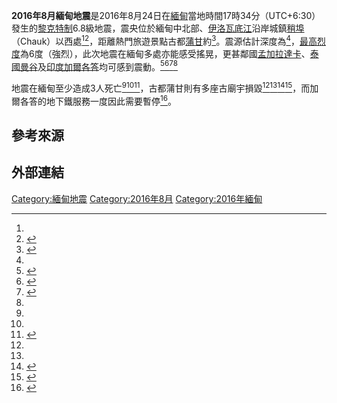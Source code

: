 {{expand|time=2017-10-01}}

{{noteTA
|G1=地名
|G2=Earthquake
|1=zh-tw:巧克;zh:稍埠;
}}
{{Infobox earthquake
| title = 2016年8月緬甸地震
| date = {{Start date|df=yes|2016|08|24}}
| origintime = 17:34（UTC+6:30）
| map = Shakemap Earthquake 24 Aug 2016 Myanmar.jpg
| map2={{Location map | Myanmar|relief=1
| label = 
| lat_deg = 20
| lat_min = 9
| lat_sec = 19
| lon_deg = 94
| lon_min = 57
| lon_sec = 9
| mark=Bullseye1.png
| marksize=40
| position = bottom
| width = 
| float = none
| caption = }}
| magnitude = 6.8 [[Moment_magnitude_scale|M<sub>w</sub>]]
|intensity = [[麥加利地震烈度|VI]]
| location={{coord|20.919|94.579|display=inline,title}}<ref name=USGS>{{cite web|url=http://earthquake.usgs.gov/earthquakes/eventpage/us10006gbf#executive|title=M6.8 - 25km W of Chauk, Burma|work=USGS|accessdate=24 August 2016|archive-date=2016-08-24|archive-url=https://web.archive.org/web/20160824135221/http://earthquake.usgs.gov/earthquakes/eventpage/us10006gbf#executive|dead-url=no}}</ref>
| depth = {{convert|84.1|km|abbr=on}}<ref name=USGS />
| countries affected = {{Plainlist|
*緬甸
*孟加拉
*印度
*泰國}}
| aftershocks = 
| casualties =
}}

'''2016年8月緬甸地震'''是2016年8月24日在[[緬甸|緬甸]]當地時間17時34分（UTC+6:30）發生的[[黎克特制|黎克特制]]6.8級地震，震央位於緬甸中北部、[[伊洛瓦底江|伊洛瓦底江]]沿岸城鎮[[稍埠鎮|稍埠]]（Chauk）以西{{convert|25|km|mi|abbr=on}}處<ref name='rfi'/><ref name='mmt'>{{Cite news|url=http://www.mmtimes.com/index.php/national-news/22126-powerful-6-8-magnitude-earthquake-hits-central-myanmar.html|title=Powerful earthquake hits central Myanmar|agency=[[法新社|AFP]]/緬甸時報|location=|author=|date=2016-08-24|accessdate=2016-08-24|language=en|archive-date=2016-08-24|archive-url=https://web.archive.org/web/20160824141323/http://www.mmtimes.com/index.php/national-news/22126-powerful-6-8-magnitude-earthquake-hits-central-myanmar.html|dead-url=no}}</ref>，距離熱門旅遊景點古都[[蒲甘|蒲甘]]約{{convert|25|mi|km|abbr=on|order=flip}}<ref>{{Cite news|url=https://www.theguardian.com/world/2016/aug/24/myanmar-struck-by-6-8-magnitude-earthquake|title=Myanmar struck by 6.8-magnitude earthquake|agency=衛報|location=曼谷|first=Oliver|last=Holmes|date=2016-08-24|accessdate=2016-08-24|language=en-gb|archive-date=2016-08-24|archive-url=https://web.archive.org/web/20160824143831/https://www.theguardian.com/world/2016/aug/24/myanmar-struck-by-6-8-magnitude-earthquake|dead-url=no}}</ref>。震源估計深度為{{convert|84.1|km|mi|abbr=on}}<ref name=USGS/>，[[麥加利地震烈度|最高烈度]]為6度（強烈），此次地震在緬甸多處亦能感受搖晃，更甚鄰國[[孟加拉|孟加拉]][[達卡|達卡]]、[[泰國|泰國]][[曼谷|曼谷]]及[[印度|印度]][[加爾各答|加爾各答]]均可感到震動。<ref name='rfi'>{{Cite news|url=http://news.rti.org.tw/news/detail/?recordId=290901|title=緬甸中北部規模6.8強震 未傳傷亡|agency=[[中央廣播電台|央廣]]|location=台北|author=黃啟霖|date=2016-08-24|accessdate=2016-08-24|language=zh-tw|deadurl=yes|archiveurl=https://web.archive.org/web/20160826120312/http://news.rti.org.tw/news/detail/?recordId=290901|archivedate=2016-08-26|df=}}</ref><ref name='bbc'>{{Cite news|url=http://www.bbc.com/news/world-asia-37172794|title=Myanmar earthquake: One dead and temples damaged|agency=[[BBC|BBC]]|location=|author=|date=2016-08-24|accessdate=2016-08-24|language=en-gb|archive-date=2016-08-24|archive-url=https://web.archive.org/web/20160824180144/http://www.bbc.com/news/world-asia-37172794|dead-url=no}}</ref><ref>{{Cite news|url=http://www.channelnewsasia.com/news/asiapacific/earthquake-of-6-8/3070270.html|title=Powerful earthquakes strikes central Myanmar, rattles region|agency=[[亞洲新聞頻道|亞洲新聞頻道]]|location=新加坡|author=|date=2016-08-24|accessdate=2016-08-24|language=en|deadurl=yes|archiveurl=https://web.archive.org/web/20160824113521/http://www.channelnewsasia.com/news/asiapacific/earthquake-of-6-8/3070270.html|archivedate=2016-08-24}}</ref><ref name='bp'/>

地震在緬甸至少造成3人死亡<ref name='mmt'/><ref name='bbc'/><ref>{{Cite news|url=http://www.reuters.com/article/us-myanmar-quake-idUSKCN10Z176?il=0|title=Powerful earthquake strikes central Myanmar, at least three dead|agency=[[路透社|路透社]]|location=仰光|author1=Shwe Yee Saw Myint|author2=Aung Hla Tun|date=2016-08-24|accessdate=2016-08-24|language=en|archive-date=2016-08-26|archive-url=https://web.archive.org/web/20160826130830/http://www.reuters.com/article/us-myanmar-quake-idUSKCN10Z176?il=0|dead-url=no}}</ref>，古都蒲甘則有多座古廟宇損毀<ref name='mmt'/><ref name='bbc'/><ref name='bp'>{{Cite news|url=http://www.bangkokpost.com/news/general/1069977/bangkok-high-rises-shaken-by-myanmar-earthquake|title=Bangkok high rises shaken by Myanmar earthquake|agency=曼谷郵報|location=曼谷|author=|date=2016-08-24|accessdate=2016-08-24|language=en}}</ref><ref name='cna'>{{Cite news|url=http://www.cna.com.tw/news/firstnews/201608245024-1.aspx|title=緬甸中部6.8地震 已知1死60座佛塔毀損|agency=中央社|location=台北|author=|date=2016-08-24|accessdate=2016-08-24|language=zh-tw|archive-date=2016-08-25|archive-url=https://web.archive.org/web/20160825183047/http://www2.cna.com.tw/news/firstnews/201608245024-1.aspx|dead-url=no}}</ref>，而加爾各答的地下鐵服務一度因此需要暫停<ref>{{Cite news|url=http://www.ndtv.com/kolkata-news/kolkata-metro-services-halted-briefly-after-fresh-tremors-758252|title=Kolkata Metro Services Halted Briefly After Fresh Tremors|agency=NDTV|location=加爾各答|author=|date=2016-08-24|accessdate=2016-08-24|language=en|archive-date=2016-08-28|archive-url=https://web.archive.org/web/20160828020929/http://www.ndtv.com/kolkata-news/kolkata-metro-services-halted-briefly-after-fresh-tremors-758252|dead-url=no}}</ref>。

== 參考來源 ==
{{reflist|2}}

== 外部連結 ==

{{portal bar|災害|地球科學}}
{{2016年地震}}

[[Category:緬甸地震|Category:緬甸地震]]
[[Category:2016年8月|Category:2016年8月]]
[[Category:2016年緬甸|Category:2016年緬甸]]